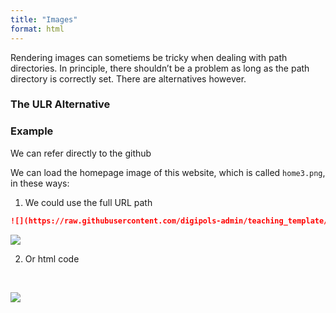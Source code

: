 ```yaml
---
title: "Images"
format: html
---
```


Rendering images can sometiems be tricky when dealing with path directories. In principle, there shouldn't be a problem as long as the path directory is correctly set. There are alternatives however. 

### The ULR Alternative

### Example

We can refer directly to the github

We can load the homepage image of this website, which is called `home3.png`, in these ways:

1. We could use the full URL path
```markdown
![](https://raw.githubusercontent.com/digipols-admin/teaching_template/main/images/home3.png)
```

![](https://raw.githubusercontent.com/digipols-admin/teaching_template/main/images/home3.png)


2. Or html code

<br>

<img src="https://raw.githubusercontent.com/digipols-admin/teaching_template/main/images/home3.png">